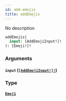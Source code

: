 ```yaml
---
id: add-emojis
title: addEmojis
---
```


No description

```graphql
addEmojis(
  input: [AddEmojiInput!]!
): [Emoji!]!

```

### Arguments

#### `input` ([`[AddEmojiInput!]!`](/docs/graphql/inputs/add-emoji-input))

### Type

#### [`Emoji`](/docs/graphql/objects/emoji)

